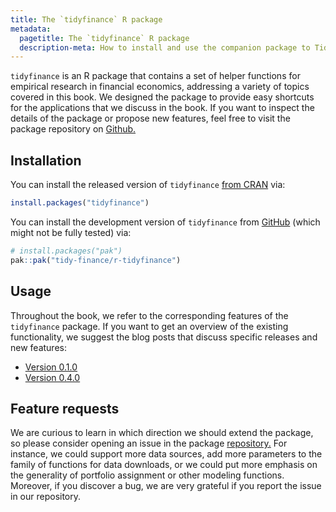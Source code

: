 ```yaml
---
title: The `tidyfinance` R package
metadata:
  pagetitle: The `tidyfinance` R package
  description-meta: How to install and use the companion package to Tidy Finance with R.  
---
```


`tidyfinance` is an R package that contains a set of helper functions for empirical research in financial economics, addressing a variety of topics covered in this book. We designed the package to provide easy shortcuts for the applications that we discuss in the book. If you want to inspect the details of the package or propose new features, feel free to visit the package repository on [Github.](https://github.com/tidy-finance/r-tidyfinance)

## Installation

You can install the released version of `tidyfinance` [from CRAN](https://cran.r-project.org/package=tidyfinance) via:

``` r
install.packages("tidyfinance")
```

You can install the development version of `tidyfinance` from [GitHub](https://github.com/tidy-finance/r-tidyfinance) (which might not be fully tested) via:

``` r
# install.packages("pak")
pak::pak("tidy-finance/r-tidyfinance")
```

## Usage

Throughout the book, we refer to the corresponding features of the `tidyfinance` package. If you want to get an overview of the existing functionality, we suggest the blog posts that discuss specific releases and new features:

- [Version 0.1.0](../blog/r-tidyfinance-0-1-0/index.qmd)
- [Version 0.4.0](../blog/r-tidyfinance-0-4-0-new-data-downloads/index.qmd)

## Feature requests

We are curious to learn in which direction we should extend the package, so please consider opening an issue in the package [repository.](https://github.com/tidy-finance/r-tidyfinance) For instance, we could support more data sources, add more parameters to the family of functions for data downloads, or we could put more emphasis on the generality of portfolio assignment or other modeling functions. Moreover, if you discover a bug, we are very grateful if you report the issue in our repository.
